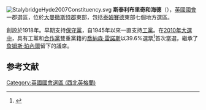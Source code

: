 [[File:StalybridgeHyde2007Constituency.svg|right]]
'''斯泰利布里奇和海德'''（{{lang-en|Stalybridge and Hyde}}），[[英國國會|英國國會]]一郡選區，位於[[大曼徹斯特郡|大曼徹斯特郡]]東部，包括[[泰姆賽德|泰姆賽德]]東部七個地方選區。

創設於1918年。早期支持[[保守黨_(英國)|保守黨]]，自1945年以來一直支持[[工黨_(英國)|工黨]]。在[[2010年英國大選|2010年大選中]]，具有工黨和[[合作黨|合作黨]]雙重黨籍的[[喬納森·雷諾斯|喬納森·雷諾斯]]以39.6%選票<ref name="">{{cite news
|publisher=[[英國廣播公司|英國廣播公司]]
|date=2010年5月7日
|title=Election 2010/Constituency/Stalybridge & Hyde
|url=http://news.bbc.co.uk/1/shared/election2010/results/constituency/d44.stm
|accessdate=2010年10月19日
|archive-date=2017年9月5日
|archive-url=https://web.archive.org/web/20170905002511/http://news.bbc.co.uk/1/shared/election2010/results/constituency/d44.stm
|dead-url=no
}}</ref>首次當選，繼承了[[詹姆斯·珀內爾|詹姆斯·珀內爾]]留下的議席。

==参考文献==
<div class="references-small">
<references></references>
</div>

{{DEFAULTSORT:Stalybridge and Hyde (UK Parliament constituency)}}
[[Category:英國國會選區_(西北英格蘭)|Category:英國國會選區 (西北英格蘭)]]